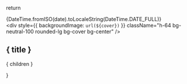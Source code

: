 
  return <div className="grid grid-cols-1 sm:grid-cols-4 gap-4">
    <div>
      <span className="text-xs px-2 py-1 rounded-full bg-primary-50 dark:bg-primary-500/20 text-primary-500 dark:text-primary-400 font-medium">{DateTime.fromISO(date).toLocaleString(DateTime.DATE_FULL)}</span>
    </div>
    <div className="sm:col-span-3 mb-12">
      <div
        style={{
          backgroundImage: `url(${cover})`
        }}
        className="h-64 bg-neutral-100 rounded-lg bg-cover bg-center"
      />
      <h2 className="font-bold text-xl mt-6">{ title }</h2>
      <div className="prose prose-neutral dark:prose-invert mt-4">{ children }</div>
    </div>
  </div>
}

<Changelog />